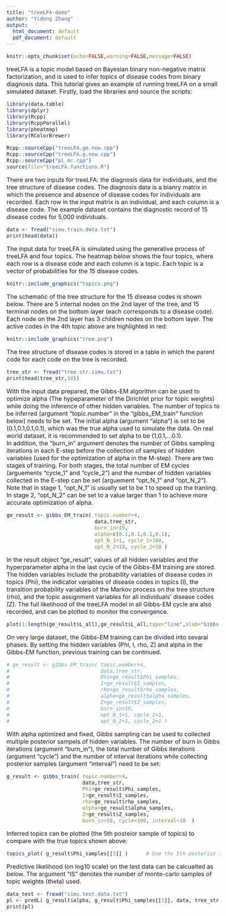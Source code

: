 ```yaml
---
title: "treeLFA-demo"
author: "Yidong Zhang"
output:
  html_document: default
  pdf_document: default
---
```


<style type="text/css">
  body{
  font-size: 12pt;
}
</style>


```r
knitr::opts_chunk$set(echo=FALSE,warning=FALSE,message=FALSE)
```


treeLFA is a topic model based on Bayesian binary non-negative matrix factorization, and is used to infer topics of disease codes from binary diagnosis data. This tutorial gives an example of running treeLFA on a small simulated dataset. 
Firstly, load the libraries and source the scripts: 
```r
library(data.table)
library(dplyr)
library(Rcpp)
library(RcppParallel)
library(pheatmap)
library(RColorBrewer)

Rcpp::sourceCpp("treeLFA.ge.new.cpp")
Rcpp::sourceCpp("treeLFA.g.new.cpp")
Rcpp::sourceCpp("pl_mc.cpp")
source(file="treeLFA.functions.R")
```

There are two inputs for treeLFA: the diagnosis data for individuals, and the tree structure of disease codes. 
The diagnosis data is a bianry matrix in which the presence and absence of disease codes for individuals are recorded. Each row in the input matrix is an individual, and each column is a disease code. The example dataset contains the diagnostic record of 15 disease codes for 5,000 individuals. 
```r
data <- fread("simu.train.data.txt")    
print(head(data))
```

The input data for treeLFA is simulated using the generative process of treeLFA and four topics. The heatmap below shows the four topics, where each row is a disease code and each column is a topic. Each topic is a vector of probabilities for the 15 disease codes. 

```r
knitr::include_graphics("topics.png")
```

The schematic of the tree structure for the 15 disease codes is shown below. There are 5 internal nodes on the 2nd layer of the tree, and 15 terminal nodes on the bottom layer (each corresponds to a disease code). Each node on the 2nd layer has 3 children nodes on the bottom layer. The active codes in the 4th topic above are highlighted in red: 

```r
knitr::include_graphics("tree.png")
```

The tree structure of disease codes is stored in a table in which the parent code for each code on the tree is recorded.
```r
tree_str <- fread("tree.str.simu.txt")    
print(head(tree_str,10))
```


With the input data prepared, the Gibbs-EM algorithm can be used to optimize alpha (The hypeparameter of the Dirichlet prior for topic weights) while doing the inference of other hidden variables. The number of topics to be inferred (argument "topic.number" in the "gibbs_EM_train" function below) needs to be set. The initial alpha (argument "alpha") is set to be (0.1,0.1,0.1,0.1), which was the true alpha used to simulate the data. On real world dataset, it is recommended to set alpha to be (1,0.1,...0.1).   
In addition, the "burn_in" argument denotes the number of Gibbs sampling iterations in each E-step before the collection of samples of hidden variables (used for the optimization of alpha in the M-step). There are two stages of training. For both stages, the total number of EM cycles (arguements "cycle_1" and "cycle_2") and the number of hidden variables collected in the E-step can be set (arguement "opt_N_1" and "opt_N_2"). Note that in stage 1, "opt_N_1" is usually set to be 1 to speed up the traniing. In stage 2, "opt_N_2" can be set to a value larger than 1 to achieve more accurate optimization of alpha. 
```r
ge_result <- gibbs_EM_train( topic.number=4,
                             data,tree_str,
                             burn_in=19, 
                             alpha=c(0.1,0.1,0.1,0.1),
                             opt_N_1=1, cycle_1=100, 
                             opt_N_2=10, cycle_2=10 )
```
In the result object "ge_result", values of all hidden variables and the hyperparameter alpha in the last cycle of the Gibbs-EM training are stored. The hidden variables include the probability variables of disease codes in topics (Phi), the indicator variables of disease codes in topics (I), the transition probability variables of the Markov process on the tree structure (rho), and the topic assignment variables for all individuals' disease codes (Z). The full likelihood of the treeLFA model in all Gibbs-EM cycle are also recorded, and can be plotted to monitor the convergence. 
```r
plot(1:length(ge_result$L_all),ge_result$L_all,type="line",xlab="Gibbs-EM cycles",ylab="Likelihood (log10))")
```

On very large dataset, the Gibbs-EM training can be divided into sevaral phases. By setting the hidden variables (Phi, I, rho, Z) and alpha in the Gibbs-EM function, previous training can be continued.
```r
# ge_result <- gibbs_EM_train( topic.number=4,
#                              data,tree_str,
#                              Phi=ge_result$Phi_samples, 
#                              I=ge_result$I_samples, 
#                              rho=ge_result$rho_samples, 
#                              alpha=ge_result$alpha_samples, 
#                              Z=ge_result$Z_samples,
#                              burn_in=19, 
#                              opt_N_1=1, cycle_1=1, 
#                              opt_N_2=1, cycle_2=1 )
```

With alpha optimized and fixed, Gibbs sampling can be used to collected multiple posterior sampels of hidden variables. The number of burn in Gibbs iterations (argument "burn_in"), the total number of Gibbs iterations (argument "cycle") and the number of interval iterations while collecting posterior samples (argument "interval") need to be set: 
```r
g_result <- gibbs_train( topic.number=4,
                         data,tree_str,
                         Phi=ge_result$Phi_samples, 
                         I=ge_result$I_samples, 
                         rho=ge_result$rho_samples, 
                         alpha=ge_result$alpha_samples, 
                         Z=ge_result$Z_samples,
                         burn_in=50, cycle=100, interval=10  )
```

Inferred topics can be plotted (the 5th posteior sample of topics) to compare with the true topics shown above:
```r
topics_plot( g_result$Phi_samples[[5]] )      # Use the 5th posterior sample of topics
```



Predictive likelihood (on log10 scale) on the test data can be calcualted as below. The argument "IS" denotes the number of monte-carlo samples of topic weights (theta) used. 
```r
data_test <- fread("simu.test.data.txt")    
pl <- predL( g_result$alpha, g_result$Phi_samples[[1]], data, tree_str, IS=100 )
print(pl)
```
